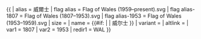 {{ {{{1<noinclude>|country showdata</noinclude>}}}
| alias = 威爾士
| flag alias = Flag of Wales (1959–present).svg
| flag alias-1807 = Flag of Wales (1807–1953).svg
| flag alias-1953 = Flag of Wales (1953–1959).svg
| size = {{{size|}}}
| name = {{#if: {{{name|}}} | {{{name|}}} | 威尔士 }}
| variant = {{{variant|}}}
| altlink = {{{altlink|}}}
<noinclude>
| var1 = 1807
| var2 = 1953
| redir1 = WAL
</noinclude>
}}